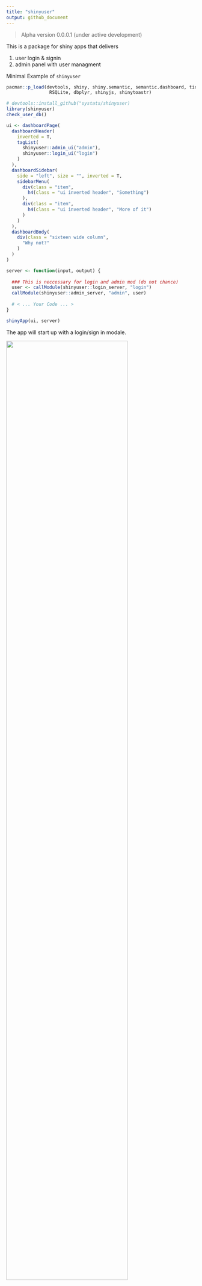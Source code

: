 ```yaml
---
title: "shinyuser"
output: github_document
---
```


> Alpha version 0.0.0.1 (under active development)


This is a package for shiny apps that delivers

1. user login & signin
2. admin panel with user managment

Minimal Example of `shinyuser`

```r
pacman::p_load(devtools, shiny, shiny.semantic, semantic.dashboard, tidyverse,
                RSQLite, dbplyr, shinyjs, shinytoastr)

# devtools::install_github("systats/shinyuser)
library(shinyuser)
check_user_db()

ui <- dashboardPage(
  dashboardHeader(
    inverted = T, 
    tagList(
      shinyuser::admin_ui("admin"), 
      shinyuser::login_ui("login")
    ) 
  ),
  dashboardSidebar(
    side = "left", size = "", inverted = T,
    sidebarMenu(
      div(class = "item",
        h4(class = "ui inverted header", "Something")
      ),
      div(class = "item",
        h4(class = "ui inverted header", "More of it")
      )
    )
  ),
  dashboardBody(
    div(class = "sixteen wide column",
      "Why not?"
    )
  )
)

server <- function(input, output) {
  
  ### This is neccessary for login and admin mod (do not chance)
  user <- callModule(shinyuser::login_server, "login") 
  callModule(shinyuser::admin_server, "admin", user) 
  
  # < ... Your Code ... >
}

shinyApp(ui, server)
```

The app will start up with a login/sign in modale.

<img src = "demo.gif" width = "80%">